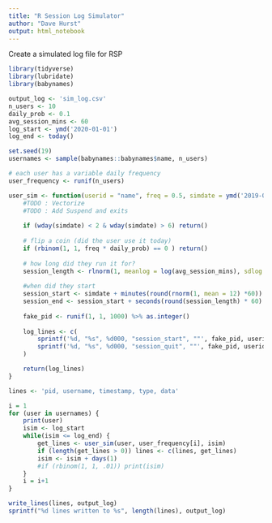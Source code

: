 ```yaml
---
title: "R Session Log Simulator"
author: "Dave Hurst"
output: html_notebook
---
```


Create a simulated log file for RSP

```r
library(tidyverse)
library(lubridate)
library(babynames)

```
```r
output_log <- 'sim_log.csv'
n_users <- 10
daily_prob <- 0.1
avg_session_mins <- 60
log_start <- ymd('2020-01-01')
log_end <- today()
```

```r
set.seed(19)
usernames <- sample(babynames::babynames$name, n_users)

# each user has a variable daily frequency
user_frequency <- runif(n_users)

user_sim <- function(userid = "name", freq = 0.5, simdate = ymd('2019-01-01')) {
    #TODO : Vectorize
    #TODO : Add Suspend and exits
    
    if (wday(simdate) < 2 & wday(simdate) > 6) return()
    
    # flip a coin (did the user use it today)
    if (rbinom(1, 1, freq * daily_prob) == 0 ) return()
    
    # how long did they run it for?
    session_length <- rlnorm(1, meanlog = log(avg_session_mins), sdlog = 1)
    
    #when did they start
    session_start <- simdate + minutes(round(rnorm(1, mean = 12) *60))
    session_end <- session_start + seconds(round(session_length) * 60)
    
    fake_pid <- runif(1, 1, 1000) %>% as.integer()
    
    log_lines <- c(
        sprintf('%d, "%s", %d000, "session_start", ""', fake_pid, userid, as.integer(session_start)),
        sprintf('%d, "%s", %d000, "session_quit", ""', fake_pid, userid, as.integer(session_end))
    )

    return(log_lines)
}

lines <- 'pid, username, timestamp, type, data'

i = 1
for (user in usernames) {
    print(user)
    isim <- log_start
    while(isim <= log_end) {
        get_lines <- user_sim(user, user_frequency[i], isim)
        if (length(get_lines > 0)) lines <- c(lines, get_lines)
        isim <- isim + days(1)
        #if (rbinom(1, 1, .01)) print(isim)
    } 
    i = i+1
}

```
```r
write_lines(lines, output_log)
sprintf("%d lines written to %s", length(lines), output_log)
```


